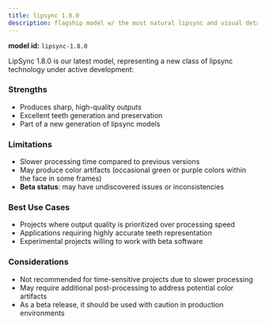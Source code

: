 ```yaml
---
title: lipsync 1.8.0
description: flagship model w/ the most natural lipsync and visual details, but slower.
---
```


<Note>**model id:** `lipsync-1.8.0`</Note>

LipSync 1.8.0 is our latest model, representing a new class of lipsync technology under active development:

### Strengths

- Produces sharp, high-quality outputs
- Excellent teeth generation and preservation
- Part of a new generation of lipsync models

### Limitations

- Slower processing time compared to previous versions
- May produce color artifacts (occasional green or purple colors within the face in some frames)
- **Beta status**: may have undiscovered issues or inconsistencies

### Best Use Cases

- Projects where output quality is prioritized over processing speed
- Applications requiring highly accurate teeth representation
- Experimental projects willing to work with beta software

### Considerations

- Not recommended for time-sensitive projects due to slower processing
- May require additional post-processing to address potential color artifacts
- As a beta release, it should be used with caution in production environments
